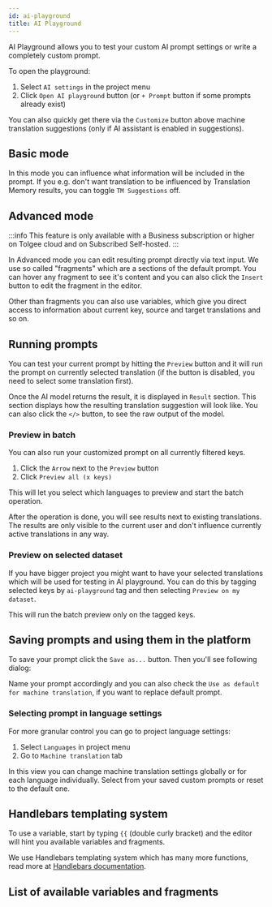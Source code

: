 ```yaml
---
id: ai-playground
title: AI Playground
---
```



AI Playground allows you to test your custom AI prompt settings or write a completely custom prompt.

To open the playground:

 1. Select `AI settings` in the project menu
 2. Click `Open AI playground` button (or `+ Prompt` button if some prompts already exist)

You can also quickly get there via the `Customize` button above machine translation suggestions
(only if AI assistant is enabled in suggestions).

<ScreenshotWrapper
  alt="Providing project description"
  src="/img/docs/platform/ai-playground/customize-button.png"
/>

## Basic mode

<ScreenshotWrapper
  alt="Providing project description"
  src="/img/docs/platform/ai-playground/basic-playground.png"
/>

In this mode you can influence what information will be included in the prompt. If you e.g. don't want translation to be influenced by Translation Memory results, you can toggle `TM Suggestions` off.

## Advanced mode

:::info
This feature is only available with a Business subscription or higher on Tolgee cloud and on Subscribed Self-hosted.
:::

<ScreenshotWrapper
  alt="Providing project description"
  src="/img/docs/platform/ai-playground/advanced-playground.png"
/>

In Advanced mode you can edit resulting prompt directly via text input. We use so called "fragments" which are a sections of the default prompt. You can hover any fragment to see it's content and you can also click the `Insert` button to edit the fragment in the editor.

Other than fragments you can also use variables, which give you direct access to information about current key, source and target translations and so on.

## Running prompts

You can test your current prompt by hitting the `Preview` button and it will run the prompt on currently selected translation (if the button is disabled, you need to select some translation first).

<ScreenshotWrapper
  alt="Providing project description"
  src="/img/docs/platform/ai-playground/prompt-preview-single.png"
/>

Once the AI model returns the result, it is displayed in `Result` section. This section displays how the resulting translation suggestion will look like. You can also click the `</>` button, to see the raw output of the model.

### Preview in batch

You can also run your customized prompt on all currently filtered keys.

 1. Click the `Arrow` next to the `Preview` button
 2. Click `Preview all (x keys)`

This will let you select which languages to preview and start the batch operation.

<ScreenshotWrapper
  alt="Providing project description"
  src="/img/docs/platform/ai-playground/prompt-preview-all.png"
/>

After the operation is done, you will see results next to existing translations. The results are only visible to the current user and don't influence currently active translations in any way.

<ScreenshotWrapper
  alt="Providing project description"
  src="/img/docs/platform/ai-playground/prompt-preview-result.png"
/>

### Preview on selected dataset

If you have bigger project you might want to have your selected translations which will be used for testing in AI playground. You can do this by tagging selected keys by `ai-playground` tag and then selecting `Preview on my dataset`.

<ScreenshotWrapper
  alt="Providing project description"
  src="/img/docs/platform/ai-playground/prompt-preview-dataset.png"
/>

This will run the batch preview only on the tagged keys.

## Saving prompts and using them in the platform

To save your prompt click the `Save as...` button. Then you'll see following dialog:

<ScreenshotWrapper
  alt="Providing project description"
  src="/img/docs/platform/ai-playground/prompt-save-dialog.png"
/>

Name your prompt accordingly and you can also check the `Use as default for machine translation`, if you want to replace default prompt.

### Selecting prompt in language settings

For more granular control you can go to project language settings:

  1. Select `Languages` in project menu
  2. Go to `Machine translation` tab

In this view you can change machine translation settings globally or for each language individually. Select from your saved custom prompts or reset to the default one.

<ScreenshotWrapper
  alt="Providing project description"
  src="/img/docs/platform/ai-playground/language-settings-prompt.png"
/>

## Handlebars templating system

To use a variable, start by typing `{{` (double curly bracket) and the editor will hint you available variables and fragments.

<ScreenshotWrapper
  alt="Providing project description"
  src="/img/docs/platform/ai-playground/editor-variables.png"
/>

We use Handlebars templating system which has many more functions, read more at [Handlebars documentation](https://handlebarsjs.com/).


## List of available variables and fragments




